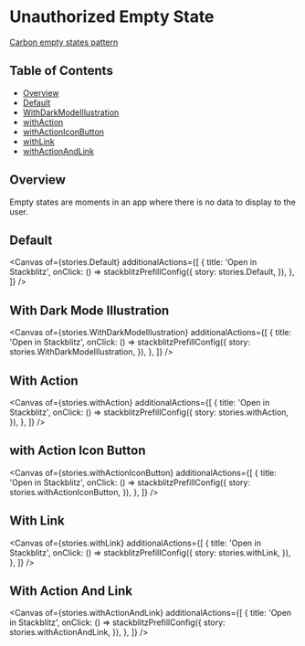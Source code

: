 
# Unauthorized Empty State

[Carbon empty states pattern](https://carbondesignsystem.com/patterns/empty-states-pattern/)

## Table of Contents

- [Overview](#overview)
- [Default](#default)
- [WithDarkModeIllustration](#with-dark-mode-illustration)
- [withAction](#with-action)
- [withActionIconButton](#with-action-icon-button)
- [withLink](#with-link)
- [withActionAndLink](#with-action-and-link)

## Overview

Empty states are moments in an app where there is no data to display to the
user.

## Default

<Canvas
  of={stories.Default}
  additionalActions={[
    {
      title: 'Open in Stackblitz',
      onClick: () =>
        stackblitzPrefillConfig({
          story: stories.Default,
        }),
    },
  ]}
/>

## With Dark Mode Illustration

<Canvas
  of={stories.WithDarkModeIllustration}
  additionalActions={[
    {
      title: 'Open in Stackblitz',
      onClick: () =>
        stackblitzPrefillConfig({
          story: stories.WithDarkModeIllustration,
        }),
    },
  ]}
/>

## With Action

<Canvas
  of={stories.withAction}
  additionalActions={[
    {
      title: 'Open in Stackblitz',
      onClick: () =>
        stackblitzPrefillConfig({
          story: stories.withAction,
        }),
    },
  ]}
/>

## with Action Icon Button

<Canvas
  of={stories.withActionIconButton}
  additionalActions={[
    {
      title: 'Open in Stackblitz',
      onClick: () =>
        stackblitzPrefillConfig({
          story: stories.withActionIconButton,
        }),
    },
  ]}
/>

## With Link

<Canvas
  of={stories.withLink}
  additionalActions={[
    {
      title: 'Open in Stackblitz',
      onClick: () =>
        stackblitzPrefillConfig({
          story: stories.withLink,
        }),
    },
  ]}
/>

## With Action And Link

<Canvas
  of={stories.withActionAndLink}
  additionalActions={[
    {
      title: 'Open in Stackblitz',
      onClick: () =>
        stackblitzPrefillConfig({
          story: stories.withActionAndLink,
        }),
    },
  ]}
/>
